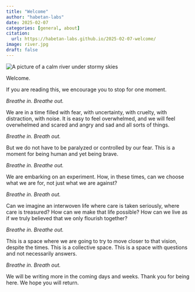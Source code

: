 ```yaml
---
title: "Welcome"
author: "habetan-labs"
date: 2025-02-07
categories: [general, about]
citation: 
  url: https://habetan-labs.github.io/2025-02-07-welcome/
image: river.jpg
draft: false
---
```


::: column-page
![](river.jpg "A picture of a calm river under stormy skies")
:::

Welcome.

If you are reading this, we encourage you to stop for one moment.

*Breathe in. Breathe out.*

We are in a time filled with fear, with uncertainty, with cruelty, with distraction, with noise. It is easy to feel overwhelmed, and we will feel overwhelmed and scared and angry and sad and all sorts of things.

*Breathe in. Breath out.*

But we do not have to be paralyzed or controlled by our fear. This is a moment for being human and yet being brave.

*Breathe in. Breathe out.*

We are embarking on an experiment. How, in these times, can we choose what we are for, not just what we are against?

*Breathe in. Breath out.*

Can we imagine an interwoven life where care is taken seriously, where care is treasured? How can we make that life possible? How can we live as if we truly believed that we only flourish together?

*Breathe in. Breathe out.*

This is a space where we are going to try to move closer to that vision, despite the times. This is a collective space. This is a space with questions and not necessarily answers.

*Breathe in. Breath out.*

We will be writing more in the coming days and weeks. Thank you for being here. We hope you will return.
